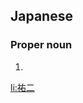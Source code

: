 ==Japanese==
{{ja-kanjitab|祐|二}}

===Proper noun===
{{ja-pos|proper|ゆうじ}}

# {{given name|male|lang=ja|sort=ゆうじ}}

[[li:祐二]]